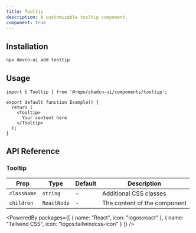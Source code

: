 ```yaml
---
title: Tooltip
description: A customizable tooltip component.
component: true
---
```


<ComponentPreview name="tooltip" />

## Installation

```bash
npx devcn-ui add tooltip
```

## Usage

```tsx
import { Tooltip } from '@repo/shadcn-ui/components/tooltip';

export default function Example() {
  return (
    <Tooltip>
      Your content here
    </Tooltip>
  );
}
```

## API Reference

### Tooltip

| Prop | Type | Default | Description |
| --- | --- | --- | --- |
| `className` | `string` | - | Additional CSS classes |
| `children` | `ReactNode` | - | The content of the component |

<PoweredBy packages={[
  { name: "React", icon: "logos:react" },
  { name: "Tailwind CSS", icon: "logos:tailwindcss-icon" }
]} />
